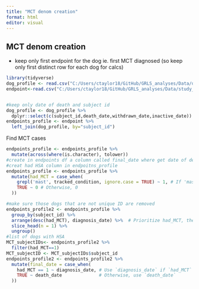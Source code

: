 ```yaml
---
title: "MCT denom creation"
format: html
editor: visual
---
```


## MCT denom creation

-   keep only first endpoint for the dog ie. first MCT diagnosed (so keep only first distinct row for each dog for calcs)

```r
library(tidyverse)
dog_profile <- read.csv("C:/Users/ctaylor18/GitHub/GRLS_analyses/Data/dog_profile_for_MCT.csv")
endpoint<-read.csv("C:/Users/ctaylor18/GitHub/GRLS_analyses/Data/study_endpoints_MCT.csv")


#keep only date of death and subject id
dog_profile <- dog_profile %>%
  dplyr::select(c(subject_id,death_date,withdrawn_date,inactive_date))
endpoints_profile <- endpoint %>%
  left_join(dog_profile, by="subject_id")
```

Find MCT cases

```r
endpoints_profile <- endpoints_profile %>%
  mutate(across(where(is.character), tolower))
#create in endpoints df a column called final_date where get date of death from dog_profile for dogs that did not die with HSA
#creat had HSA column in endpoitns_profile
endpoints_profile <- endpoints_profile %>%
  mutate(had_MCT = case_when(
    grepl('mast', tracked_condition, ignore.case = TRUE) ~ 1, # If 'mast' is found (case insensitive)
    TRUE ~ 0 # Otherwise, 0
  ))

#make sure those dogs that are not unique ID are removed
endpoints_profile2 <- endpoints_profile %>%
  group_by(subject_id) %>%
  arrange(desc(had_MCT), diagnosis_date) %>%  # Prioritize had_MCT, then earliest date
  slice_head(n = 1) %>%
  ungroup()
#list of dogs with HSA
MCT_subjectIDs<- endpoints_profile2 %>%
  filter(had_MCT==1)
MCT_subjectID <- MCT_subjectIDs$subject_id
endpoints_profile2 <- endpoints_profile2 %>%
  mutate(final_date = case_when(
    had_MCT == 1 ~ diagnosis_date, # Use `diagnosis_date` if `had_MCT` is 1
    TRUE ~ death_date              # Otherwise, use `death_date`
  ))

```
